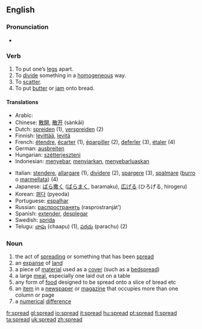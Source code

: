 ==English==

{{rank|expect|nation|legal|965|spread|enter|consider|provided}}

===Pronunciation===
*{{IPA|/'spɻεd/}}

===Verb===
{{en-verb|spreads|spreading|spread}}

# To put one’s [[leg]]s apart.
# To [[divide]] something in a [[homogeneous]] way.
# To [[scatter]].
# To put [[butter]] or [[jam]] onto bread.

====Translations====
{{rfc-trans}}
{{top}}
*Arabic: {{ARchar|[[فرد]]}} {{Unicode|(fárada)}}
*Chinese: [[散開]], [[散开]] (sànkāi)
*Dutch: [[spreiden]] (1), [[verspreiden]] (2)
*Finnish: [[levittää]], [[levitä]]
*French: [[étendre]], [[écarter]] (1), [[éparpiller]] (2), [[deferler]] (3), [[étaler]] (4)
*German: [[ausbreiten]]
*Hungarian: [[szétterjeszteni]]
*Indonesian: [[sebar|menyebar]], [[siar|menyiarkan]], [[sebar luas|menyebarluaskan]]
{{mid}}
*Italian: [[stendere]], [[allargare]] (1), [[dividere]] (2), [[spargere]] (3), [[spalmare]] ([[burro]] o [[marmellata]]) (4)
*Japanese: [[ばら撒く]] ([[ばらまく]], baramaku), [[広げる]] (ひろげる, hirogeru)
*Korean: [[펴다]] (pyeoda)
*Portuguese: [[espalhar]]
*Russian: [[распространять]] (rasprostranját’)
*Spanish: [[extender]], [[desplegar]]
*Swedish: [[sprida]]
*Telugu: [[చాపు]] (chaapu) (1), [[పరచు]] (parachu) (2)
{{bottom}}

===Noun===
{{en-noun}}

# the act of [[spreading]] or something that has been [[spread]]
# an [[expanse]] of [[land]]
# a piece of [[material]] used as a [[cover]] (such as a [[bedspread]])
# a large [[meal]], especially one laid out on a table
# any form of [[food]] designed to be spread onto a slice of bread etc
# an [[item]] in a [[newspaper]] or [[magazine]] that occupies more than one column or page
# a [[numerical]] [[difference]]

[[fr:spread]]
[[gl:spread]]
[[io:spread]]
[[it:spread]]
[[hu:spread]]
[[pt:spread]]
[[fi:spread]]
[[ta:spread]]
[[uk:spread]]
[[zh:spread]]